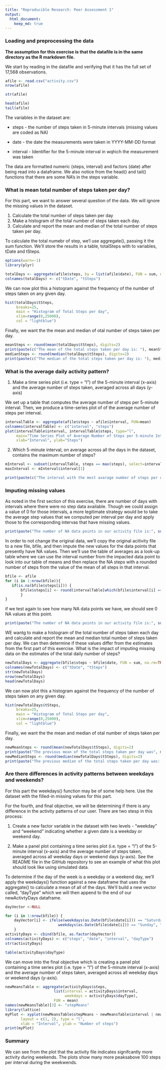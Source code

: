 ```yaml
---
title: "Reproducible Research: Peer Assessment 1"
output: 
  html_document:
    keep_md: true
---
```



### Loading and preprocessing the data


**The assumption for this exercise is that the datafile is in the same directory as the R markdown file.** 

We start by reading in the datafile and verifying that it has the full set of 17,568 observations.  

```r
afile <- read.csv("activity.csv")
nrow(afile)

str(afile)

head(afile)
tail(afile)
```

The variables in the dataset are:

  - steps - the number of steps taken in 5-minute intervals (missing values are coded as NA)
  
  - date  - the date the measurements were taken in YYYY-MM-DD format
  
  - interval - Identifier for the 5-minute interval in wqhich the measurement was taken
  
The data are formatted numeric (steps, interval) and factors (date) after being read into a dataframe.  We also notice from the head() and tail() functions that there are some NA's in the steps variable.  



### What is mean total number of steps taken per day?

For this part, we want to answer several question of the data. We will ignore the missing values in the dataset.


1. Calculate the total number of steps taken per day
2. Make a histogram of the total number of steps taken each day.
3. Calculate and report the mean and median of the total number of steps taken per day.

To calculate the total numebr of step, we'l use aggregate(), passing it the sum function.  We'll store the results in a table, totalSteps  with to variables, tDate and tSteps.

```r
options(warn=-1)
library(plyr)
```

```r
totalDays <- aggregate(afile$steps, by = list(afile$date), FUN = sum, na.rm=TRUE)
colnames(totalDays) <- c("tDate", "tSteps")
```

We can now plot this a histogram against the frequency of the number of steps taken on any given day.  

```r
hist(totalDays$tSteps,
     breaks=25,
     main = "Histogram of Total Steps per day",
     xlim=range(0,25000),
     col = "lightblue")
```

Finally, we want the the mean and median of otal number of steps taken per day.  

```r
meanSteps <- round(mean(totalDays$tSteps), digits=2)
print(paste(c("The mean of the total steps taken per day is: "), meanSteps))
medianSteps <- round(median(totalDays$tSteps), digits=2)
print(paste(c("The median of the total steps taken per day is: "), medianSteps))

```

### What is the average daily activity pattern?

1. Make a time series plot (i.e. type = "l") of the 5-minute interval (x-axis) and the average number of steps taken, averaged across all days (y-axis)

We set up a table that computes the average number of steps per 5-minute interval. Then, we produce a time-series plot of of the average number of steps per interval. 

```r
intervalTable <- aggregate(afile$steps ~ afile$interval, FUN=mean)
colnames(intervalTable) <- c("interval", "steps")
plot(intervalTable$interval, intervalTable$steps, type="l",
     main="Time Series Plot of Average Number of Steps per 5-minute Interval",
     xlab="Interval", ylab="Steps")
```



2. Which 5-minute interval, on average across all the days in the dataset, contains the maximum number of steps?

```r
mInterval <- subset(intervalTable, steps == max(steps), select=interval )
maxInterval <- mInterval$interval[1]
```
```r
print(paste(c("The interval with the most avarage number of steps per day is interval:"), maxInterval))
```

### Imputing missing values

As noted in the first section of this exercise, there are number of days with intervals where there were no step data available.  Though we could assign a value of 0 for those intervals, a more legitimate strategy would be to take the average step values that we computed per interval per day and apply those to the corresponding intervas that have missing values. 

```r
print(paste("The number of NA data points in our activity file is:", sum(is.na(afile$steps))))
```

In order to not change the original data, we'll copy the original acitivity file to a new file, bfile, and then impute the new values for the data points that presently have NA values.  Then we'll use the table of averages as a look-up table where we can use the interval number from the impacted data point to look into our table of means and then replace the NA steps with a rounded number of steps from the value of the mean of all steps in that interval.  

```r
bfile <- afile
for (i in 1:nrow(bfile)){
   if(is.na(bfile$steps[i])) {
       bfile$steps[i] <- round(intervalTable[which(bfile$interval[i] == intervalTable$interval),]$steps)
       }
}
```

if we test again to see how many NA data points we have, we should see 0 NA values at this point. 

```r
print(paste("The number of NA data points in our activity file is:", sum(is.na(bfile$steps))))
```

WE wantg to make a histogram of the total number of steps taken each day and calculate and report the mean and median total number of steps taken per day. We can then determine if these values differ from the estimates from the first part of this exercise.   What is the impact of imputing missing data on the estimates of the total daily number of steps?

```r
newTotalDays <- aggregate(bfile$steps ~ bfile$date, FUN = sum, na.rm=TRUE)
colnames(newTotalDays) <- c("tDate", "tSteps")
str(newTotalDays)
nrow(newTotalDays)
head(newTotalDays)
```

We can now plot this a histogram against the frequency of the number of steps taken on any given day.  

```r
hist(newTotalDays$tSteps,
     breaks=25,
     main = "Histogram of Total Steps per day",
     xlim=range(0,25000),
     col = "lightblue")
```

Finally, we want the the mean and median of otal number of steps taken per day.  

```r
newMeanSteps <- round(mean(newTotalDays$tSteps), digits=2)
print(paste("The previous mean of the total steps taken per day was", meanSteps, "whereas the mean of with the imputed data is: ", newMeanSteps))
newMedianSteps <- round(median(newTotalDays$tSteps), digits=2)
print(paste("The previous median of the total steps taken per day was: ", medianSteps, "whereas the median with the imputed date is:", newMedianSteps))

```

### Are there differences in activity patterns between weekdays and weekends?

For this part the weekdays() function may be of some help here. Use the dataset with the filled-in missing values for this part.

For the fourth, and final objective, we will be determining if there is any difference in the activity patterns of our user.  There are two stesp in this process:

1. Create a new factor variable in the dataset with two levels - "weekday" and "weekend" indicating whether a given date is a weekday or weekend day.

2. Make a panel plot containing a time series plot (i.e. type = "l") of the 5-minute interval (x-axis) and the average number of steps taken, averaged across all weekday days or weekend days (y-axis). See the README file in the GitHub repository to see an example of what this plot should look like using simulated data.

To determine if the day of the week is a weekday or a weekend day, we'll apply the weekdays() function against a new dataframe that uses the aggregate() to calculate a mean of all of the days.  We'll build a new vector called, "dayType" which we will then append to the end of our newActivtyDays dataframe.  

```r
dayVector <-NULL

for (i in 1:nrow(bfile)) {
    dayVector[i] <- ifelse(weekdays(as.Date(bfile$date[i])) == "Saturday" |
                        weekdays(as.Date(bfile$date[i])) == "Sunday", "weekend", "weekday")
    }
activityDays <- cbind(bfile, as.factor(dayVector))
colnames(activityDays) <- c("steps", "date", "interval", "dayType")
str(activityDays)

table(activityDays$dayType)
```

We can move into the final objective which is creating a panel plot containing a time series plot (i.e. type = "l") of the 5-minute interval (x-axis) and the average number of steps taken, averaged across all weekday days or weekend days (y-axis). 

```r
newMeansTable <- aggregate(activityDays$steps, 
                      list(interval = activityDays$interval, 
                           weekdays = activityDays$dayType),
                      FUN = mean)
names(newMeansTable)[3] <- "stepMeans"
library(lattice)
myPlot <- xyplot(newMeansTable$stepMeans ~ newMeansTable$interval | newMeansTable$weekdays, 
       layout = c(1, 2), type = "l", 
       xlab = "Interval", ylab = "Number of steps")
print(myPlot)
```

### Summary

We can see from the plot that the activity file indicates signifcantly more activity during weekends.  The plots show many more peaksabove 100 steps per interval during the weekwends.  
